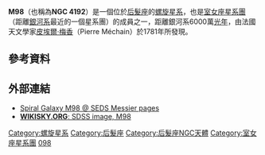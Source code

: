 {{Galaxy
| name = [[梅西耶天體|梅西耶]] 98
| image = [[File:M-98.jpg|350px]]<br />
<small>Messier 98</small>
| epoch = [[J2000|J2000]]
| type = SAB(s)ab<ref name="ned">{{cite web
  | title=NASA/IPAC Extragalactic Database
  | work=Results for Messier 98
  | url=http://nedwww.ipac.caltech.edu/
  | accessdate=2006-11-18
  | archive-date=2018-12-25
  | archive-url=https://web.archive.org/web/20181225045153/http://ned.ipac.caltech.edu/
  | dead-url=no
  }}</ref>
| ra = {{RA|12|13|48.3}}<ref name="ned" />
| dec = {{DEC|+14|54|01}}<ref name="ned" />
| dist_ly = [[1_E23_m|60]] [[光年|Mly]]
| z = -142 ± 4 [[kilometer|km]]／[[second|s]]<ref name="ned" />
| appmag_v = 11.0<ref name="ned" />
| size_v = 9′.8 × 2′.8<ref name="ned" />
| constellation name = [[后髮座|后髮座]]
| names =[[New_General_Catalogue|NGC]] 4192,<ref name="ned" />
[[Uppsala_General_Catalogue|UGC]] 7231,<ref name="ned" /><br />
[[Principal_Galaxies_Catalogue|PGC]] 39028
}}

'''M98'''（也稱為'''NGC 4192'''）是一個位於[[后髮座|后髮座]]的[[螺旋星系|螺旋星系]]，也是[[室女座星系團|室女座星系團]]（距離[[銀河系|銀河系]]最近的一個星系團）的成員之一，距離銀河系6000萬[[光年|光年]]，由法國天文學家[[皮埃爾·梅香|皮埃爾·梅香]]（Pierre Méchain）於1781年所發現。

== 參考資料 ==
{{Reflist}}

== 外部連結 ==
* [https://web.archive.org/web/20071211221734/http://www.seds.org/messier/m/m098.html Spiral Galaxy M98 @ SEDS Messier pages]
* [http://www.wikisky.org/?object=M98&img_source=SDSS&zoom=9 '''WIKISKY.ORG''': SDSS image, M98] {{Wayback|url=http://www.wikisky.org/?object=M98&img_source=SDSS&zoom=9 |date=20160303220350 }}

{{星系小作品}}
{{梅西耶天体}}

[[Category:螺旋星系|Category:螺旋星系]]
[[Category:后髮座|Category:后髮座]]
[[Category:后髮座NGC天體|Category:后髮座NGC天體]]
[[Category:室女座星系團|Category:室女座星系團]]
[[Category:梅西耶天體|098]]
